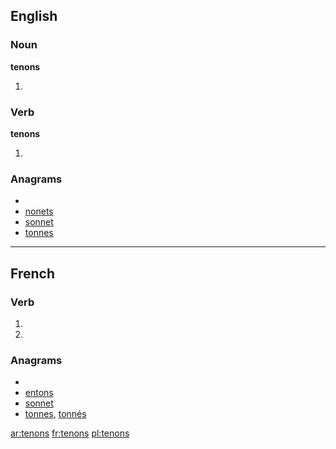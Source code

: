 ==English==

===Noun===
'''tenons'''

# {{plural of|[[tenon]]}}

===Verb===
'''tenons'''

# {{third-person singular of|[[tenon]]}}

===Anagrams===
* {{alphagram|ennost}}
* [[nonets#English|nonets]]
* [[sonnet#English|sonnet]]
* [[tonnes#English|tonnes]]

----

==French==

===Verb===
{{fr-verb-form}}

# {{form of|[[first-person|First-person]] [[plural]] [[present indicative]]|tenir|lang=French}}
# {{form of|First-person plural [[imperative]]|tenir|lang=French}}

===Anagrams===
* {{alphagram|ennost}}
* [[entons#French|entons]]
* [[sonnet#French|sonnet]]
* [[tonnes#French|tonnes]], [[tonnés#French|tonnés]]

[[ar:tenons]]
[[fr:tenons]]
[[pl:tenons]]